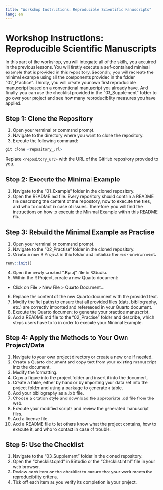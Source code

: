 ```yaml
---
title: "Workshop Instructions: Reproducible Scientific Manuscripts"
lang: en
---
```


# Workshop Instructions: Reproducible Scientific Manuscripts

In this part of the workshop, you will integrate all of the skills, you acquired in the previous lessons.
You will firstly execute a self-contained minimal example that is provided in this repository.
Secondly, you will recreate the minimal example using all the components provided in the folder "02_Practice".
Thirdly, you will create your own first reproducible manuscript based on a conventional manuscript you already have.
And finally, you can use the checklist provided in the "03_Supplement" folder to go over your project and see how many reproducibility measures you have applied.

<!-- Please insert links to the appropriate workshop components and folders -->

## Step 1: Clone the Repository

1. Open your terminal or command prompt.
2. Navigate to the directory where you want to clone the repository.
3. Execute the following command:

```r
git clone <repository_url>
```

Replace `<repository_url>` with the URL of the GitHub repository provided to you.

## Step 2: Execute the Minimal Example

1. Navigate to the "01_Example" folder in the cloned repository.
2. Open the README.md file. 
Every repository should contain a README file describing the content of the repository, how to execute the files, and who to contact in case of issues. 
Therefore, you will find the instructions on how to execute the Minimal Example within this README file.

## Step 3: Rebuild the Minimal Example as Practise

1. Open your terminal or command prompt.
2. Navigate to the "02_Practise" folder in the cloned repository.
3. Create a new R Project in this folder and initialize the *renv* environment:

```r
renv::init()
```


4. Open the newly created ".Rproj" file in RStudio.
5. Within the R Project, create a new Quarto document:
- Click on File > New File > Quarto Document...
6. Replace the content of the new Quarto document with the provided text.
7. Modify the fiel paths to ensure that all provided files (data, bibliography, etc.) are correctly imported and referenced in your Quarto document.
8. Execute the Quarto document to generate your practice manuscript.
9. Add a README.md file to the "02_Practise" folder and describe, which steps users have to to in order to execute your Minimal Example.

## Step 4: Apply the Methods to Your Own Project/Data

1. Navigate to your own project directory or create a new one if needed.
2. Create a Quarto document and copy text from your existing manuscript into the document.
3. Modify the formatting.
4. Copy a figure into the project folder and insert it into the document.
5. Create a table, either by hand or by importing your data set into the project folder and using a package to generate a table.
6. Add your bibliography as a .bib file.
7. Choose a citation style and download the appropriate .csl file from the web.
8. Execute your modified scripts and review the generated manuscript files.
9. Add a license file.
10. Add a README file to let others know what the project contains, how to execute it, and who to contact in case of trouble.

## Step 5: Use the Checklist

1. Navigate to the "03_Supplement" folder in the cloned repository.
2. Open the "Checklist.qmd" in RStudio or the "Checklist.html" file in your web browser.
3. Review each item on the checklist to ensure that your work meets the reproducibility criteria.
4. Tick off each item as you verify its completion in your project.
